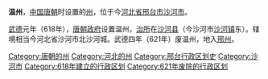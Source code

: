 '''温州'''，[[中国|中国]][[唐朝|唐朝]]时设置的[[州|州]]，位于今[[河北省|河北省]][[邢台市|邢台市]][[沙河市|沙河市]]。

[[武德|武德]]元年（618年），[[唐朝政府|唐朝政府]]设置温州，[[治所|治所]]在[[沙河县|沙河县]]（今沙河市[[沙河镇|沙河镇]]东）。辖境相当今河北省沙河市北沙河城。武德四年（621年）废温州，地入[[邢州|邢州]]。

{{唐朝行政区划小作品}}
[[Category:唐朝的州|Category:唐朝的州]]
[[Category:河北的州|Category:河北的州]]
[[Category:邢台行政区划史|Category:邢台行政区划史]]
[[Category:沙河市|Category:沙河市]]
[[Category:618年建立的行政区划|Category:618年建立的行政区划]]
[[Category:621年废除的行政区划|Category:621年废除的行政区划]]